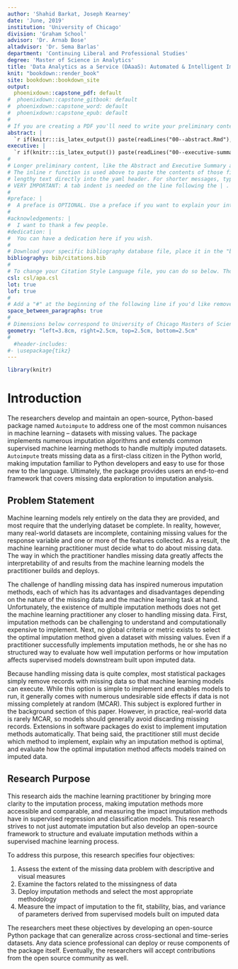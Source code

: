 ```yaml
---
author: 'Shahid Barkat, Joseph Kearney'
date: 'June, 2019'
institution: 'University of Chicago'
division: 'Graham School'
advisor: 'Dr. Arnab Bose'
altadvisor: 'Dr. Sema Barlas'
department: 'Continuing Liberal and Professional Studies'
degree: 'Master of Science in Analytics'
title: 'Data Analytics as a Service (DAaaS): Automated & Intelligent Imputation Methods for Supervised Machine Learning'
knit: "bookdown::render_book"
site: bookdown::bookdown_site
output: 
  phoenixdown::capstone_pdf: default
#  phoenixdown::capstone_gitbook: default
#  phoenixdown::capstone_word: default
#  phoenixdown::capstone_epub: default
#
# If you are creating a PDF you'll need to write your preliminary content as well as define some other parameters below.
abstract: | 
  `r if(knitr:::is_latex_output()) paste(readLines("00--abstract.Rmd"), collapse = '\n  ')` 
executive: |  
  `r if(knitr:::is_latex_output()) paste(readLines("00--executive-summary.Rmd"), collapse = '\n  ')` 
#
# Longer preliminary content, like the Abstract and Executive Summary above, is best organized in seperate files.
# The inline r function is used above to paste the contents of those files, instead of requiring you one to type 
# lengthy text directly into the yaml header. For shorter messages, typing directly into the YAML is easier. See below.
# VERY IMPORTANT: A tab indent is needed on the line following the | .
#
#preface: |
#  A preface is OPTIONAL. Use a preface if you want to explain your interest in the report topic and include anything about your #experience that readers should keep in mind. If you would rather not include a preface, comment it out or delete it from the YAML #header of the index.Rmd file.
#
#acknowledgements: |
#  I want to thank a few people.
#dedication: |
#  You can have a dedication here if you wish.
#
# Download your specific bibliography database file, place it in the "bib" folder, and refer to it in the line below
bibliography: bib/citations.bib
#
# To change your Citation Style Language file, you can do so below. Though the default is apa style.
csl: csl/apa.csl
lot: true
lof: true
#
# Add a "#" at the beginning of the following line if you'd like remove space between parapgraphs.
space_between_paragraphs: true
#
# Dimensions below correspond to University of Chicago Masters of Science in Analytics requirements.
geometry: "left=3.8cm, right=2.5cm, top=2.5cm, bottom=2.5cm"
#
  #header-includes:
#- \usepackage{tikz}
---
```




<!--
Above is the YAML (YAML Ain't Markup Language) header that includes a lot of metadata used to produce the document.  Be careful with spacing in this header!

If you'd prefer to not include a Preface for example, simply delete lines 32-33 above or add a "#"" before them to comment out.  If you have other LaTeX packages you would like to include, delete the # before header-includes and list the packages after hyphens on new lines.

If you'd like to include a comment that won't be produced in your resulting file enclose it in a block like this:
-->

<!--

If you receive a duplicate label error after knitting, delete the extra .Rmd file and then knit again.
-->

<!-- You'll need to include the order that you'd like Rmd files to appear in the _bookdown.yml file for PDF files and also delete the # before rmd_files: there. Do not include 00(two-hyphens)prelim.Rmd,  00(two-hyphens)abstract.Rmd and 00(two-hyphens)executive summary.Rmdsince they are handled in the YAML above differently for the PDF version.
-->

<!-- The {.unnumbered} option here means that the introduction will be "Chapter 0." You can also use {-} for no numbers on chapters, which is the standard for each section.
-->

```r
library(knitr)
```

# Introduction {.unnumbered}

The researchers develop and maintain an open-source, Python-based package named `Autoimpute` to address one of the most common nuisances in machine learning – datasets with missing values. The package implements numerous imputation algorithms and extends common supervised machine learning methods to handle multiply imputed datasets. `Autoimpute` treats missing data as a first-class citizen in the Python world, making imputation familiar to Python developers and easy to use for those new to the language. Ultimately, the package provides users an end-to-end framework that covers missing data exploration to imputation analysis.

## Problem Statement {.unnumbered}

Machine learning models rely entirely on the data they are provided, and most require that the underlying dataset be complete. In reality, however, many real-world datasets are incomplete, containing missing values for the response variable and one or more of the features collected. As a result, the machine learning practitioner must decide what to do about missing data. The way in which the practitioner handles missing data greatly affects the interpretability of and results from the machine learning models the practitioner builds and deploys.

The challenge of handling missing data has inspired numerous imputation methods, each of which has its advantages and disadvantages depending on the nature of the missing data and the machine learning task at hand. Unfortunately, the existence of multiple imputation methods does not get the machine learning practitioner any closer to handling missing data. First, imputation methods can be challenging to understand and computationally expensive to implement. Next, no global criteria or metric exists to select the optimal imputation method given a dataset with missing values. Even if a practitioner successfully implements imputation methods, he or she has no structured way to evaluate how well imputation performs or how imputation affects supervised models downstream built upon imputed data.

Because handling missing data is quite complex, most statistical packages simply remove records with missing data so that machine learning models can execute. While this option is simple to implement and enables models to run, it generally comes with numerous undesirable side effects if data is not missing completely at random (MCAR). This subject is explored further in the background section of this paper. However, in practice, real-world data is rarely MCAR, so models should generally avoid discarding missing records. Extensions in software packages do exist to implement imputation methods automatically. That being said, the practitioner still must decide which method to implement, explain why an imputation method is optimal, and evaluate how the optimal imputation method affects models trained on imputed data.

## Research Purpose {.unnumbered}

This research aids the machine learning practitioner by bringing more clarity to the imputation process, making imputation methods more accessible and comparable, and measuring the impact imputation methods have in supervised regression and classification models. This research strives to not just automate imputation but also develop an open-source framework to structure and evaluate imputation methods within a supervised machine learning process.

To address this purpose, this research specifies four objectives:

1. Assess the extent of the missing data problem with descriptive and visual measures  
2. Examine the factors related to the missingness of data  
3. Deploy imputation methods and select the most appropriate methodology  
4. Measure the impact of imputation to the fit, stability, bias, and variance of parameters derived from supervised models built on imputed data  

The researchers meet these objectives by developing an open-source Python package that can generalize across cross-sectional and time-series datasets. Any data science professional can deploy or reuse components of the package itself. Eventually, the researchers will accept contributions from the open source community as well.






